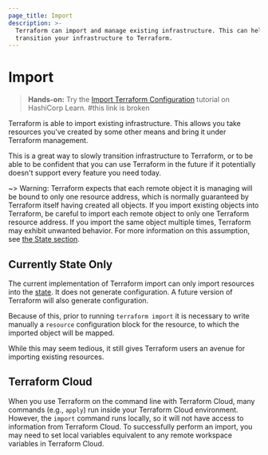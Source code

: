 ```yaml
---
page_title: Import
description: >-
  Terraform can import and manage existing infrastructure. This can help you
  transition your infrastructure to Terraform.
---
```


# Import

> **Hands-on:** Try the [Import Terraform Configuration](https://learn.hashicorp.com/tutorials/terraform/state-import?in=terraform/state&utm_source=WEBSITE&utm_medium=WEB_IO&utm_offer=ARTICLE_PAGE&utm_content=DOCS) tutorial on HashiCorp Learn. #this link is broken

Terraform is able to import existing infrastructure. This allows you take
resources you've created by some other means and bring it under Terraform
management.

This is a great way to slowly transition infrastructure to Terraform, or
to be able to be confident that you can use Terraform in the future if it
potentially doesn't support every feature you need today.

~> Warning: Terraform expects that each remote object it is managing will be
bound to only one resource address, which is normally guaranteed by Terraform
itself having created all objects. If you import existing objects into Terraform,
be careful to import each remote object to only one Terraform resource address.
If you import the same object multiple times, Terraform may exhibit unwanted
behavior. For more information on this assumption, see
[the State section](/language/state).

## Currently State Only

The current implementation of Terraform import can only import resources
into the [state](/language/state). It does not generate configuration. A future
version of Terraform will also generate configuration.

Because of this, prior to running `terraform import` it is necessary to write
manually a `resource` configuration block for the resource, to which the
imported object will be mapped.

While this may seem tedious, it still gives Terraform users an avenue for
importing existing resources.

## Terraform Cloud

When you use Terraform on the command line with Terraform Cloud, many commands (e.g., `apply`) run inside your Terraform Cloud environment. However, the `import` command runs locally, so it will not have access to information from Terraform Cloud. To successfully perform an import, you may need to set local variables equivalent to any remote workspace variables in Terraform Cloud.
